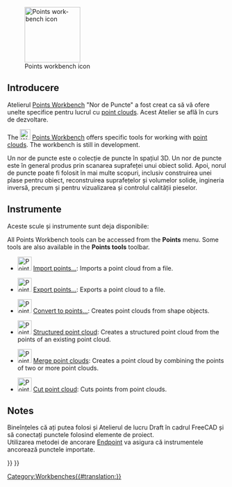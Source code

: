 <languages/>

<div class="mw-translate-fuzzy">
{{Docnav/ro
|[[Plot Workbench|Plot Workbench]]
|[[Raytracing Workbench|Raytracing Workbench]]
|IconL=Workbench_Plot.svg
|IconR=Workbench_Raytracing.svg
}}
</div>

<div lang="en" dir="ltr" class="mw-content-ltr">
[[Image:Workbench_Points.svg|thumb|128px|Points workbench icon]]
</div>

{{TOCright}}

<span id="Introduction"></span>
== Introducere ==
Atelierul [[Points Workbench]] "Nor de Puncte" a fost creat ca să vă ofere unelte specifice pentru lucrul cu [http://en.wikipedia.org/wiki/Point_cloud point clouds]. Acest Atelier se află în curs de dezvoltare.

<div lang="en" dir="ltr" class="mw-content-ltr">
The [[Image:Workbench_Points.svg|24px]] [[Points_Workbench|Points Workbench]] offers specific tools for working with [https://en.wikipedia.org/wiki/Point_cloud point clouds]. The workbench is still in development.
</div>

Un nor de puncte este o colecție de puncte în spațiul 3D. Un nor de puncte este în general produs prin scanarea suprafeței unui obiect solid. Apoi, norul de puncte poate fi folosit în mai multe scopuri, inclusiv construirea unei plase pentru obiect, reconstruirea suprafețelor și volumelor solide, ingineria inversă, precum și pentru vizualizarea și controlul calității pieselor.

<span id="Tools"></span>
==Instrumente==
Aceste scule și instrumente sunt deja disponibile:

<div class="mw-translate-fuzzy">
All Points Workbench tools can be accessed from the '''Points''' menu. Some tools are also available in the '''Points tools''' toolbar.
</div>

<div lang="en" dir="ltr" class="mw-content-ltr">
* [[Image:Points_Import.svg|32px]] [[Points_Import|Import points...]]: Imports a point cloud from a file.
</div>

<div lang="en" dir="ltr" class="mw-content-ltr">
* [[Image:Points_Export.svg|32px]] [[Points_Export|Export points...]]: Exports a point cloud to a file.
</div>

<div lang="en" dir="ltr" class="mw-content-ltr">
* [[Image:Points_Convert.svg|32px]] [[Points_Convert|Convert to points...]]: Creates point clouds from shape objects.
</div>

<div lang="en" dir="ltr" class="mw-content-ltr">
* [[Image:Points_Structure.svg|32px]] [[Points_Structure|Structured point cloud]]: Creates a structured point cloud from the points of an existing point cloud.
</div>

<div lang="en" dir="ltr" class="mw-content-ltr">
* [[Image:Points_Merge.svg|32px]] [[Points_Merge|Merge point clouds]]: Creates a point cloud by combining the points of two or more point clouds.
</div>

<div lang="en" dir="ltr" class="mw-content-ltr">
* [[Image:Points_PolyCut.svg|32px]] [[Points_PolyCut|Cut point cloud]]: Cuts points from point clouds.
</div>

<div lang="en" dir="ltr" class="mw-content-ltr">
==Notes==
</div>

<div class="mw-translate-fuzzy">
Bineînțeles că ați putea folosi și Atelierul de lucru Draft în cadrul FreeCAD și să conectați punctele folosind elemente de proiect. <br />
Utilizarea metodei de ancorare [[Draft_Snap_Endpoint|Endpoint]]  va asigura că instrumentele ancorează punctele importate.
</div>


<div class="mw-translate-fuzzy">
{{Docnav/ro
|[[Plot Workbench|Plot Workbench]]
|[[Raytracing Workbench|Raytracing Workbench]]
|IconL=Workbench_Plot.svg
|IconR=Workbench_Raytracing.svg
}}
</div>

{{Points Tools navi{{#translation:}}}}
{{Userdocnavi{{#translation:}}}}
[[Category:Workbenches{{#translation:}}]]